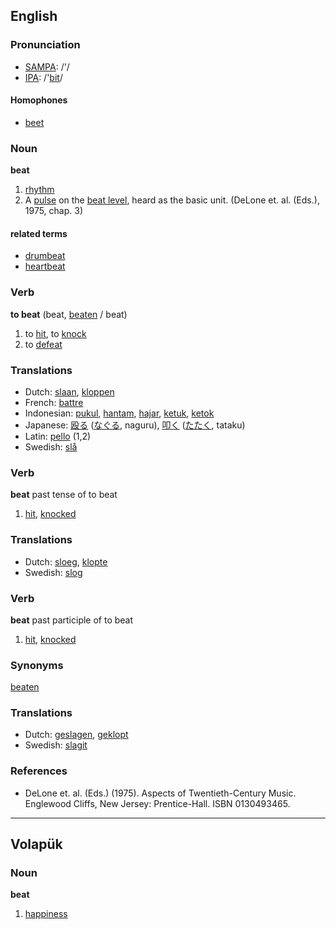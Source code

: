 ==English==
=== Pronunciation ===
*[[w:SAMPA|SAMPA]]: /'/
*[[w:IPA|IPA]]: /'[[bit]]/

====Homophones====
*[[beet]]

===Noun===
'''beat'''
#[[rhythm]]
#A [[pulse]] on the [[beat level]], heard as the basic unit. (DeLone et. al. (Eds.), 1975, chap. 3)

====related terms====
*[[drumbeat]]
*[[heartbeat]]

=== Verb ===

'''to beat''' (beat, [[beaten]] / beat)

# to [[hit]], to [[knock]]
# to [[defeat]]

=== Translations ===
*Dutch: [[slaan]], [[kloppen]]
*French: [[battre]]
*Indonesian: [[pukul]], [[hantam]], [[hajar]], [[ketuk]], [[ketok]]
*Japanese: [[殴る]] ([[なぐる]], naguru), [[叩く]] ([[たたく]], tataku)
*Latin: [[pello]] (1,2)
*Swedish: [[slå]]

=== Verb ===

'''beat''' past tense of to beat

# [[hit]], [[knocked]] 


=== Translations ===
*Dutch: [[sloeg]], [[klopte]]
*Swedish: [[slog]]

=== Verb ===

'''beat''' past participle of to beat

# [[hit]], [[knocked]] 


=== Synonyms ===

[[beaten]]

=== Translations ===
*Dutch: [[geslagen]], [[geklopt]]
*Swedish: [[slagit]]

===References===
*DeLone et. al. (Eds.) (1975). Aspects of Twentieth-Century Music. Englewood Cliffs, New Jersey: Prentice-Hall. ISBN 0130493465.
----

== Volapük ==

=== Noun ===

'''beat'''

# [[happiness]]